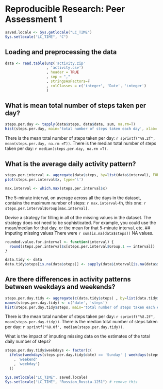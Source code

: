 # Reproducible Research: Peer Assessment 1
```{r echo=FALSE, results='hide'}
saved.locale <- Sys.getlocale("LC_TIME")
Sys.setlocale("LC_TIME", "C")
```

## Loading and preprocessing the data
```{r}
data <- read.table(unz('activity.zip'
                   , 'activity.csv')
                   , header = TRUE
                   , sep = ","
                   , stringsAsFactors=F
                   , colClasses = c('integer', 'Date', 'integer')
                   )
```


## What is mean total number of steps taken per day?
```{r}
steps.per.day <- tapply(data$steps, data$date, sum, na.rm=T)
hist(steps.per.day, main='total number of steps taken each day', xlab='steps per day')
```
There is the mean total number of steps taken per day: `r sprintf("%8.2f", mean(steps.per.day, na.rm =T))`.
There is the median total number of steps taken per day: `r median(steps.per.day, na.rm =T)`.


## What is the average daily activity pattern?
```{r}
steps.per.interval <- aggregate(data$steps, by=list(data$interval), FUN=mean, na.rm=T)
plot(steps.per.interval$x, type='l')

max.interval <- which.max(steps.per.interval$x)

```

The 5-minute interval, on average across all the days in the dataset,
contains the maximum number of steps: `r max.interval`-th, this one:  `r steps.per.interval$Group[max.interval]`.

Devise a strategy for filling in all of the missing values in the dataset. The
strategy does not need to be sophisticated. For example, you could use
the mean/median for that day, or the mean for that 5-minute interval, etc.
## Imputing missing values
There were `r sum(is.na(data$steps))` NA values.

```{r}
rounded.value.for.interval <- function(interval) {
  round(steps.per.interval$x[steps.per.interval$Group.1 == interval])
}

data.tidy <- data
data.tidy$steps[is.na(data$steps)] <- sapply(data$interval[is.na(data$steps)], rounded.value.for.interval)
```


## Are there differences in activity patterns between weekdays and weekends?
```{r}
steps.per.day.tidy <- aggregate(c(data.tidy$steps) , by=list(data.tidy$date), FUN=sum)
names(steps.per.day.tidy) <- c('date', 'steps')
hist(steps.per.day.tidy$steps, main='total number of steps taken each day', xlab='steps per day')

```
There is the mean total number of steps taken per day: `r sprintf("%8.2f", mean(steps.per.day.tidy))`.
There is the median total number of steps taken per day: `r sprintf("%8.0f", median(steps.per.day.tidy))`.

What is the impact of imputing missing data on the estimates of the total
daily number of steps?
```{r}
steps.per.day.tidy$weekdays <- factor(c(
  ifelse(weekdays(steps.per.day.tidy$date) == 'Sunday' | weekdays(steps.per.day.tidy$date) == 'Saturday'
    , 'weekend'
    , 'weekday')
  ))
```

```{r echo=FALSE, results='hide'}
Sys.setlocale("LC_TIME", saved.locale)
Sys.setlocale("LC_TIME", "Russian_Russia.1251") # remove this
```




